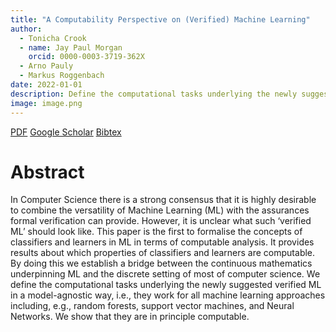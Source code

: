```yaml
---
title: "A Computability Perspective on (Verified) Machine Learning"
author:
  - Tonicha Crook
  - name: Jay Paul Morgan
    orcid: 0000-0003-3719-362X
  - Arno Pauly
  - Markus Roggenbach
date: 2022-01-01
description: Define the computational tasks underlying the newly suggested verified ML in a model-agnostic way, i.e., they work for all machine learning approaches including, e.g., random forests, support vector machines, and Neural Networks.
image: image.png
---
```


[<i class="ai obp"></i> PDF](paper.pdf){.btn .btn-outline-primary .btn role="button" data-toggle="tooltip" title="Here's a tooltip"} [<i class="ai ai-google-scholar"></i> Google Scholar](https://scholar.google.fr/citations?view_op=view_citation&hl=en&user=AO1az5YAAAAJ&citation_for_view=AO1az5YAAAAJ:UeHWp8X0CEIC){.btn .btn-outline-primary .btn role="button" data-toggle="tooltip" title="Here's a tooltip"} [Bibtex](bibtex.html){.btn .btn-outline-primary .btn role="button" data-toggle="tooltip" title="Here's a tooltip"}

# Abstract

In Computer Science there is a strong consensus that it is highly desirable to combine the versatility of Machine Learning (ML) with the assurances formal verification can provide. However, it is unclear what such ‘verified ML’ should look like. This paper is the first to formalise the concepts of classifiers and learners in ML in terms of computable analysis. It provides results about which properties of classifiers and learners are computable. By doing this we establish a bridge between the continuous mathematics underpinning ML and the discrete setting of most of computer science. We define the computational tasks underlying the newly suggested verified ML in a model-agnostic way, i.e., they work for all machine learning approaches including, e.g., random forests, support vector machines, and Neural Networks. We show that they are in principle computable.
